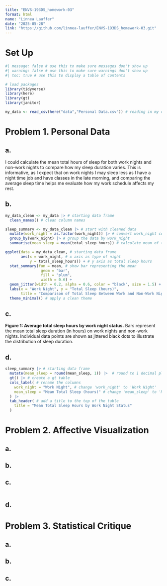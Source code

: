 ```yaml
---
title: "ENVS-193DS_homework-03"
format: html
name: "Linnea Lauffer"
date: "2025-05-28"
link: "https://github.com/linnea-lauffer/ENVS-193DS_homework-03.git"
---
```


# Set Up

```r
#| message: false # use this to make sure messages don't show up
#| warning: false # use this to make sure warnings don't show up
#| toc: true # use this to display a table of contents

# load packages 
library(tidyverse)
library(here)
library(gt)
library(janitor)

my_data <- read_csv(here("data","Personal Data.csv")) # reading in my csv file from the data folder and storing it as an object named my_data
```


# Problem 1. Personal Data

## a. 

I could calculate the mean total hours of sleep for both work nights and non-work nights to compare how my sleep duration varies. This is informative, as I expect that on work nights I may sleep less as I have a night time job and have classes in the late morning, and comparing the average sleep time helps me evaluate how my work schedule affects my rest. 

## b. 

```r
my_data_clean <- my_data |> # starting data frame
  clean_names() # clean column names

sleep_summary <- my_data_clean |> # start with cleaned data
  mutate(work_night = as.factor(work_night)) |> # convert work_night column to a factor (categorical variable)
  group_by(work_night) |> # group the data by work_night
  summarise(mean_sleep = mean(total_sleep_hours)) # calculate mean of total_sleep_hours for each group

ggplot(data = my_data_clean, # starting data frame
       aes(x = work_night, # x axis as type of night
           y = total_sleep_hours)) + # y axis as total sleep hours 
  stat_summary(fun = mean, # show bar representing the mean
                geom = "bar",
                fill = "plum",
                width = 0.6) + 
  geom_jitter(width = 0.2, alpha = 0.6, color = "black", size = 1.5) + # show individual data points
  labs(x = "Work Night", y = "Total Sleep (hours)",
       title = "Comparison of Total Sleep Between Work and Non-Work Nights") + # relabel axes
  theme_minimal() # apply a clean theme 
```

## c. 

**Figure 1: Average total sleep hours by work night status.** Bars represent the mean total sleep duration (in hours) on work nights and non-work nights. Individual data points are shown as jittered black dots to illustrate the distribution of sleep duration. 

## d. 
```r
sleep_summary |> # starting data frame
  mutate(mean_sleep = round(mean_sleep, 1)) |>  # round to 1 decimal place
  gt() |> # create a gt table
  cols_label( # rename the columns
    work_night = "Work Night", # change 'work_night' to 'Work Night'
    mean_sleep = "Mean Total Sleep (hours)" # change 'mean_sleep' to 'Mean Total Sleep (hours)'
  ) |>
  tab_header( # add a title to the top of the table
    title = "Mean Total Sleep Hours by Work Night Status"
  )
```

# Problem 2. Affective Visualization

## a. 

## b. 

## c. 

```r

```


## d. 

# Problem 3. Statistical Critique

## a.

## b. 

## c. 
